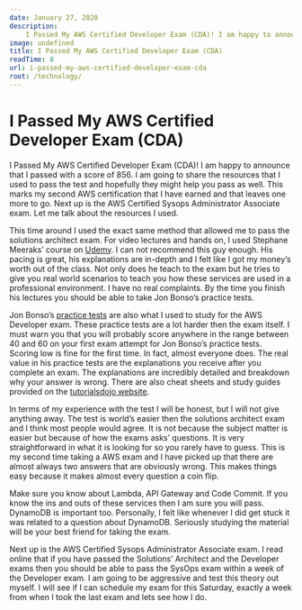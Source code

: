 ```yaml
---
date: January 27, 2020
description:
    I Passed My AWS Certified Developer Exam (CDA)! I am happy to announce that I passed with a score of 856. I am going to share the resources that I used to pass the test and hopefully they might help you pass as well.
image: undefined
title: I Passed My AWS Certified Developer Exam (CDA)
readTime: 8
url: i-passed-my-aws-certified-developer-exam-cda
root: /technology/
---
```


# I Passed My AWS Certified Developer Exam (CDA)

I Passed My AWS Certified Developer Exam (CDA)! I am happy to announce that I passed with a score of 856. I am going to share the resources that I used to pass the test and hopefully they might help you pass as well. This marks my second AWS certification that I have earned and that leaves one more to go. Next up is the AWS Certified Sysops Administrator Associate exam. Let me talk about the resources I used.

This time around I used the exact same method that allowed me to pass the solutions architect exam. For video lectures and hands on, I used Stephane Meeraks’ course on [Udemy](https://www.udemy.com/course/aws-certified-developer-associate-dva-c01/). I can not recommend this guy enough. His pacing is great, his explanations are in-depth and I felt like I got my money’s worth out of the class. Not only does he teach to the exam but he tries to give you real world scenarios to teach you how these services are used in a professional environment. I have no real complaints. By the time you finish his lectures you should be able to take Jon Bonso’s practice tests.

Jon Bonso’s [practice tests](https://www.udemy.com/course/aws-certified-developer-associate-practice-exams-amazon/) are also what I used to study for the AWS Developer exam. These practice tests are a lot harder then the exam itself. I must warn you that you will probably score anywhere in the range between 40 and 60 on your first exam attempt for Jon Bonso’s practice tests. Scoring low is fine for the first time. In fact, almost everyone does. The real value in his practice tests are the explanations you receive after you complete an exam. The explanations are incredibly detailed and breakdown why your answer is wrong. There are also cheat sheets and study guides provided on the [tutorialsdojo website](https://tutorialsdojo.com/).

In terms of my experience with the test I will be honest, but I will not give anything away. The test is world’s easier then the solutions architect exam and I think most people would agree. It is not because the subject matter is easier but because of how the exams asks’ questions. It is very straightforward in what it is looking for so you rarely have to guess. This is my second time taking a AWS exam and I have picked up that there are almost always two answers that are obviously wrong. This makes things easy because it makes almost every question a coin flip.

Make sure you know about Lambda, API Gateway and Code Commit. If you know the ins and outs of these services then I am sure you will pass. DynamoDB is important too. Personally, I felt like whenever I did get stuck it was related to a question about DynamoDB. Seriously studying the material will be your best friend for taking the exam.

Next up is the AWS Certified Sysops Administrator Associate exam. I read online that if you have passed the Solutions’ Architect and the Developer exams then you should be able to pass the SysOps exam within a week of the Developer exam. I am going to be aggressive and test this theory out myself. I will see if I can schedule my exam for this Saturday, exactly a week from when I took the last exam and lets see how I do.

